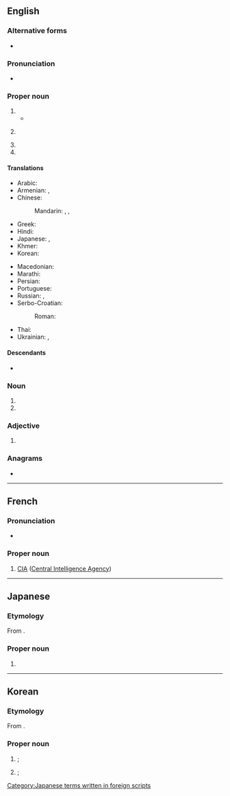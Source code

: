 {{also|Appendix:Variations of "cia"}}
==English==
{{wikipedia}}

===Alternative forms===
* {{alter|en|C.I.A.}}

===Pronunciation===
* {{IPA|en|/ˌsiːˌaɪˈeɪ/}}

===Proper noun===
{{en-proper noun}}

# {{initialism of|en|w:Central Intelligence Agency}}
#* {{quote-journal|en|date= 4 August 2010|title= The Ethics of Enhanced Interrogations and Torture: A Reappraisal of the Argument
|author= Leonard S. Rubenstein, JD|author2=Stephen N. Xenakis, MD|publisher= {{w| American Medical Association}}|work=JAMA|volume=304|issue=5|pages=569–570|url= https://jamanetwork.com/journals/jama/article-abstract/186317 |doi=10.1001/jama.2010.1057 |passage=  In 2009, the Obama Administration released guidelines on enhanced interrogation written in 2003 and 2004 by the CIA Office of Medical Services. <sup>(OMS).1-3(appendix F)</sup> The OMS guidelines, even in redacted form, and opinions from the US Department of Justice's (DOJ’s) Office of Legal Counsel show that '''CIA''' physicians, psychologists, and other health care personnel had important roles in enhanced interrogation.}}
# {{lb|en|Republic of Korea (South Korea)}} {{synonym of|en|KCIA|gloss=Korean Central Intelligence Agency}}
# {{initialism of|en|w:Cleveland Institute of Art}}
# {{initialism of|en|w:Culinary Institute of America}}

====Translations====
{{trans-top|Central Intelligence Agency}}
* Arabic: {{t|ar|سِي أَي إِي|m|tr=sī ʾay ʾey}}
* Armenian: {{t+|hy|ԿՀՎ}}, {{t|hy|Կենտրոնական հետախուզական վարչություն}}
* Chinese:
*: Mandarin: {{t+|cmn|中情局|tr=Zhōngqíngjú}}, {{t+|cmn|中央情報局}}, {{t+|cmn|中央情报局|tr=Zhōngyāng Qíngbàojú}}
* Greek: {{t|el|Κεντρική Υπηρεσία Πληροφοριών}}
* Hindi: {{t|hi|सी आइ ए}}
* Japanese: {{t|ja|シー・アイ・エー|tr=Shī Ai Ē}}, {{t|ja|中央情報局|tr=ちゅうおうじょうほうきょく, Chūō Jōhōkyoku}}
* Khmer: {{t|km|សេអ៊ីអា}}
* Korean: {{t|ko|^중앙정보국(中央情報局)}}
{{trans-mid}}
* Macedonian: {{t|mk|ЦИА|f}}
* Marathi: {{t|mr|सी.आय्.ए.}}
* Persian: {{t+|fa|سیا|tr=siyâ}}
* Portuguese: {{t+|pt|CIA|f}}
* Russian: {{t+|ru|ЦРУ|n}}, {{t+|ru|Центра́льное разве́дывательное управле́ние|n}}
* Serbo-Croatian:
*: Roman: {{t|sh|središnja obavještajna agencija|f}}
* Thai: {{t|th|ซีไอเอ}}
* Ukrainian: {{t|uk|ЦРУ|n}}, {{t|uk|Центра́льне розві́дувальне управлі́ння|n}}
{{trans-bottom}}

====Descendants====
* {{desc|ja|シー・アイ・エー|bor=1}}

===Noun===
{{en-noun}}

# {{init of|en|{{1|circuit}} {{1|interactive}} {{1|analyzer}}}}
# {{init of|en|{{1|concept}} {{1|illustration}} and {{1|animation}}}}

===Adjective===
{{head|en|adjective}}

# {{lb|en|military}} {{initialism of|en|[[captured]]-[[in]]-[[action]]}}

===Anagrams===
* {{anagrams|en|a=aci|-ica|ACI|CAI|Cai|Cai.|Cài|ICA}}

{{cln|en|initialisms}}
{{C|en|Organizations|Espionage}}

----

==French==

===Pronunciation===
* {{fr-IPA|cé-i-a}}

===Proper noun===
{{fr-proper noun|f}}

# {{lb|fr|espionage}} [[CIA]] ([[Central Intelligence Agency]])

----

==Japanese==
{{rfd|ja|Not a Japanese word}}

===Etymology===
From {{bor|ja|en|CIA|sort=しいあいええ}}.

===Proper noun===
{{ja-pos|proper|シー%アイ%エー}}

# {{syn of|ja|中央情報局|tr=Chūō Jōhōkyoku||{{w|Central Intelligence Agency}}}}

{{topics|ja|Organizations|United States|sort=しいあいええ}}
[[Category:Japanese terms written in foreign scripts]]

----

==Korean==
{{rfd|ko}}

===Etymology===
From {{bor|ko|en|CIA}}.

===Proper noun===
{{head|ko|proper noun}}

# {{l|en|KCIA}}; {{abbreviation of|ko|중앙정보부|gloss=Korean Central Intelligence Agency}}
# {{l|en|CIA}}; {{abbreviation of|ko|중앙정보국|gloss=[[United States]] Central Intelligence Agency}}